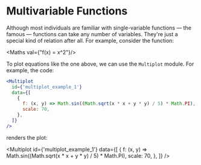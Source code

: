 
<Meta title="Plotters/Multivariable Functions" component={Multiplot} />

# Multivariable Functions

Although most individuals are familiar with single-variable functions — the famous — functions can take any number of variables. They're just a special kind of relation after all. For example, consider the function:

<Maths val={"f(x) = x^2"}/>

To plot equations like the one above, we can use the `Multiplot` module. For example, the code:

```jsx
<Multiplot
  id={'multiplot_example_1'}
  data={[
    {
      f: (x, y) => Math.sin((Math.sqrt(x * x + y * y) / 5) * Math.PI),
      scale: 70,
    },
  ]}
/>
```

renders the plot:

<Multiplot
  id={'multiplot_example_1'}
  data={[
    {
      f: (x, y) => Math.sin((Math.sqrt(x * x + y * y) / 5) * Math.PI),
      scale: 70,
    },
  ]}
/>
